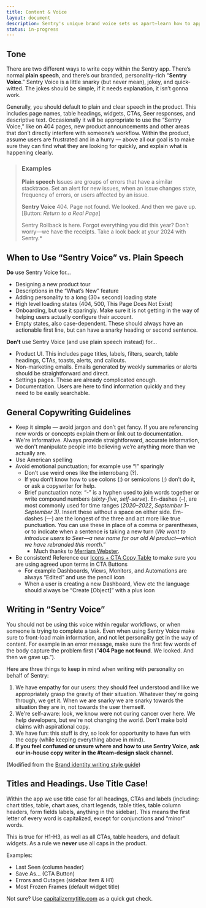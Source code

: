 ```yaml
---
title: Content & Voice
layout: document
description: Sentry's unique brand voice sets us apart—learn how to approach content and voice in Sentry's UI.
status: in-progress
---
```


## Tone

There are two different ways to write copy within the Sentry app. There’s normal **plain speech**, and there’s our branded, personality-rich “**Sentry Voice**.” Sentry Voice is a little snarky (but never mean), jokey, and quick-witted. The jokes should be simple, if it needs explanation, it isn’t gonna work.

Generally, you should default to plain and clear speech in the product. This includes page names, table headings, widgets, CTAs, Seer responses, and descriptive text. Occasionally it will be appropriate to use the “Sentry Voice,” like on 404 pages, new product announcements and other areas that don’t directly interfere with someone’s workflow. Within the product, assume users are frustrated and in a hurry — above all our goal is to make sure they can find what they are looking for quickly, and explain what is happening clearly.

> ### Examples
>
> **Plain speech**
> Issues are groups of errors that have a similar stacktrace. Set an alert for new issues, when an issue changes state, frequency of errors, or users affected by an issue.
>
> **Sentry Voice** 404. Page not found. We looked. And then we gave up. [Button: *Return to a Real Page*]
>
> Sentry Rollback is here. Forgot everything you did this year? Don’t worry—we have the receipts. Take a look back at your 2024 with Sentry.\*

## When to Use “Sentry Voice” vs. Plain Speech

**Do** use Sentry Voice for…

- Designing a new product tour
- Descriptions in the “What’s New” feature
- Adding personality to a long (30+ second) loading state
- High level loading states (404, 500, This Page Does Not Exist)
- Onboarding, but use it sparingly. Make sure it is not getting in the way of helping users actually configure their account.
- Empty states, also case-dependent. These should always have an actionable first line, but can have a snarky heading or second sentence.

**Don’t** use Sentry Voice (and use plain speech instead) for…

- Product UI. This includes page titles, labels, filters, search, table headings, CTAs, toasts, alerts, and callouts.
- Non-marketing emails. Emails generated by weekly summaries or alerts should be straightforward and direct.
- Settings pages. These are already complicated enough.
- Documentation. Users are here to find information quickly and they need to be easily searchable.

## General Copywriting Guidelines

- Keep it simple — avoid jargon and don’t get fancy. If you are referencing new words or concepts explain them or link out to documentation.
- We're informative. Always provide straightforward, accurate information, we don't manipulate people into believing we’re anything more than we actually are.
- Use American spelling
- Avoid emotional punctuation; for example use “!” sparingly
  - Don’t use weird ones like the interrobang (‽).
  - If you don’t know how to use colons (:) or semicolons (;) don’t do it, or ask a copywriter for help.
  - Brief punctuation note: “-” is a hyphen used to join words together or write compound numbers (_sixty-five_, _self-serve_). En-dashes (–), are most commonly used for time ranges (_2020–2022_, _September 1–September 3)_. Insert these without a space on either side. Em-dashes (—) are the longest of the three and act more like true punctuation. You can use these in place of a comma or parentheses, or to indicate when a sentence is taking a new turn (_We want to introduce users to Seer—a new name for our old AI product—which we have rebranded this month_.”
    - Much thanks to [Merriam Webster](https://www.merriam-webster.com/grammar/em-dash-en-dash-how-to-use).
- Be consistent! Reference our [Icons + CTA Copy Table](https://sentry.sentry.io/stories/core/button#icons) to make sure you are using agreed upon terms in CTA Buttons
  - For example Dashboards, Views, Monitors, and Automations are always “Edited” and use the pencil icon
  - When a user is creating a new Dashboard, View etc the language should always be “Create [Object]” with a plus icon

## Writing in “Sentry Voice”

You should not be using this voice within regular workflows, or when someone is trying to complete a task. Even when using Sentry Voice make sure to front-load main information, and not let personality get in the way of content. For example in an error message, make sure the first few words of the body capture the problem first (”**404 Page not found**. We looked. And then we gave up.”).

Here are three things to keep in mind when writing with personality on behalf of Sentry:

1. We have empathy for our users: they should feel understood and like we appropriately grasp the gravity of their situation. Whatever they're going through, we get it. When we are snarky we are snarky towards the situation they are in, not towards the user themself.
2. We're self-aware: look, we know were not curing cancer over here. We help developers, but we're not changing the world. Don't make bold claims with aspirational copy.
3. We have fun: this stuff is dry, so look for opportunity to have fun with the copy (while keeping everything above in mind).
4. **If you feel confused or unsure where and how to use Sentry Voice, ask our in-house copy writer in the #team-design slack channel.**

(Modified from the [Brand identity writing style guide](https://brand.getsentry.com/document/5#/style-guides/writing-style-guide))

## Titles and Headings. Use Title Case!

Within the app we use title case for all headings, CTAs and labels (including: chart titles, table, chart axes, chart legends, table titles, table column headers, form fields labels, anything in the sidebar). This means the first letter of every word is capitalized, except for conjunctions and “minor” words.

This is true for H1-H3, as well as all CTAs, table headers, and default widgets. As a rule we **never** use all caps in the product.

<aside>

Examples:

- Last Seen (column header)
- Save As… (CTA Button)
- Errors and Outages (sidebar item & H1)
- Most Frozen Frames (default widget title)
  </aside>

Not sure? Use [capitalizemytitle.com](https://capitalizemytitle.com/) as a quick gut check.
